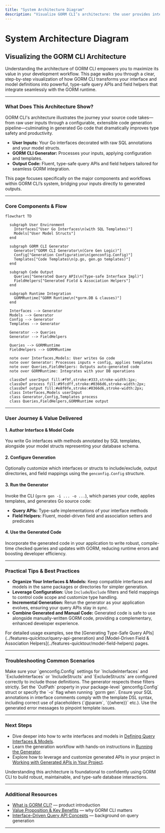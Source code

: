 ```yaml
---
title: "System Architecture Diagram"
description: "Visualize GORM CLI’s architecture: the user provides interface and model definitions, the CLI processes these with configurable generators, and outputs type-safe helpers and fluent APIs, seamlessly integrating with the GORM runtime. Understand the flow, key components, and code generation lifecycle through a mermaid diagram."
---
```


# System Architecture Diagram

## Visualizing the GORM CLI Architecture

Understanding the architecture of GORM CLI empowers you to maximize its value in your development workflow. This page walks you through a clear, step-by-step visualization of how GORM CLI transforms your interface and model definitions into powerful, type-safe query APIs and field helpers that integrate seamlessly with the GORM runtime.

---

### What Does This Architecture Show?

GORM CLI's architecture illustrates the journey your source code takes—from raw user inputs through a configurable, extensible code generation pipeline—culminating in generated Go code that dramatically improves type safety and productivity.

- **User Inputs:** Your Go interfaces decorated with raw SQL annotations and your model structs.
- **GORM CLI Generator:** Processes your inputs, applying configuration and templates.
- **Output Code:** Fluent, type-safe query APIs and field helpers tailored for seamless GORM integration.

This page focuses specifically on the major components and workflows within GORM CLI’s system, bridging your inputs directly to generated outputs.

---

### Core Components & Flow

```mermaid
flowchart TD

  subgraph User Environment
    Interfaces["User Go Interfaces\n(with SQL Templates)"]
    Models["User Model Structs"]
  end

  subgraph GORM CLI Generator
    Generator["GORM CLI Generator\n(Core Gen Logic)"]
    Config["Generation Configuration\n(genconfig.Config)"]
    Templates["Code Templates\n(p.go, gen.go templates)"]
  end

  subgraph Code Output
    Queries["Generated Query APIs\n(Type-safe Interface Impl)"]
    FieldHelpers["Generated Field & Association Helpers"]
  end

  subgraph Runtime Integration
    GORMRuntime["GORM Runtime\n(*gorm.DB & clauses)"]
  end

  Interfaces --> Generator
  Models --> Generator
  Config --> Generator
  Templates --> Generator

  Generator --> Queries
  Generator --> FieldHelpers

  Queries --> GORMRuntime
  FieldHelpers --> GORMRuntime

  note over Interfaces,Models: User writes Go code
  note over Generator: Processes inputs + config, applies templates
  note over Queries,FieldHelpers: Outputs auto-generated code
  note over GORMRuntime: Integrates with your DB operations

  classDef userInput fill:#f9f,stroke:#333,stroke-width:1px;
  classDef process fill:#9fcdff,stroke:#0366d6,stroke-width:2px;
  classDef output fill:#e8f0fe,stroke:#0366d6,stroke-width:2px;
  class Interfaces,Models userInput
  class Generator,Config,Templates process
  class Queries,FieldHelpers,GORMRuntime output

```

---

### User Journey & Value Delivered

#### 1. Author Interface & Model Code
You write Go interfaces with methods annotated by SQL templates, alongside your model structs representing your database schema.

#### 2. Configure Generation
Optionally customize which interfaces or structs to include/exclude, output directories, and field mappings using the `genconfig.Config` structure.

#### 3. Run the Generator
Invoke the CLI (`gorm gen -i ... -o ...`), which parses your code, applies templates, and generates Go source code:
- **Query APIs:** Type-safe implementations of your interface methods
- **Field Helpers:** Fluent, model-driven field and association setters and predicates

#### 4. Use the Generated Code
Incorporate the generated code in your application to write robust, compile-time checked queries and updates with GORM, reducing runtime errors and boosting developer efficiency.

---

### Practical Tips & Best Practices

- **Organize Your Interfaces & Models:** Keep compatible interfaces and models in the same packages or directories for simpler generation.
- **Leverage Configuration:** Use `Include`/`Exclude` filters and field mappings to control code scope and customize type handling.
- **Incremental Generation:** Rerun the generator as your application evolves, ensuring your query APIs stay in sync.
- **Combine Generated and Manual Code:** Generated code is safe to use alongside manually-written GORM code, providing a complementary, enhanced developer experience.

<Note>
For detailed usage examples, see the [Generating Type-Safe Query APIs](../features-quicktour/query-api-generation) and [Model-Driven Field & Association Helpers](../features-quicktour/model-field-helpers) pages.
</Note>

---

### Troubleshooting Common Scenarios

<AccordionGroup title="Common Questions & Troubleshooting">
<Accordion title="Why isn't my generated code reflecting certain interfaces or models?">
Make sure your `genconfig.Config` settings for `IncludeInterfaces` and `ExcludeInterfaces` or `IncludeStructs` and `ExcludeStructs` are configured correctly to include those definitions. The generator respects these filters strictly.
</Accordion>
<Accordion title="How do I customize the output directory for generated code?">
Set the `OutPath` property in your package-level `genconfig.Config` struct or specify the `-o` flag when running `gorm gen`.
</Accordion>
<Accordion title="What if my SQL templates cause generation errors?">
Ensure your SQL annotations in interface comments comply with the template DSL syntax, including correct use of placeholders (`@param`, `{{where}}` etc.). Use the generated error messages to pinpoint template issues.
</Accordion>
</AccordionGroup>

---

### Next Steps

- Dive deeper into how to write interfaces and models in [Defining Query Interfaces & Models](/getting-started/project-bootstrapping/writing-query-interfaces).
- Learn the generation workflow with hands-on instructions in [Running the Generator](/getting-started/project-bootstrapping/basic-generation-workflow).
- Explore how to leverage and customize generated APIs in your project in [Working with Generated APIs in Your Project](/guides/core-workflows/using-generated-apis).

Understanding this architecture is foundational to confidently using GORM CLI to build robust, maintainable, and type-safe database interactions.

---

### Additional Resources
- [What is GORM CLI?](../product-intro/what-is-gorm-cli) — product introduction
- [Value Proposition & Key Benefits](../product-intro/value-proposition) — why GORM CLI matters
- [Interface-Driven Query API Concepts](../../concepts/query-generation-templates/interface-driven-query-api) — background on query generation

---